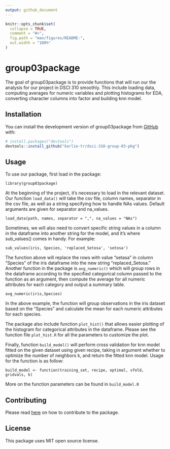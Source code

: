 ```yaml
---
output: github_document
---
```


<!-- README.md is generated from README.Rmd. Please edit that file -->

```r
knitr::opts_chunk$set(
  collapse = TRUE,
  comment = "#>",
  fig.path = "man/figures/README-",
  out.width = "100%"
)
```

# group03package

<!-- badges: start -->
<!-- badges: end -->

The goal of group03package is to provide functions that will run our the analysis for our project in DSCI 310 smoothly. This include loading data, computing averages for numeric variables and plotting histograms for EDA, converting character columns into factor and building knn model.

## Installation

You can install the development version of group03package from [GitHub](https://github.com/) with:

``` r
# install.packages("devtools")
devtools::install_github("karlie-tr/dsci-310-group-03-pkg")
```

## Usage
To use our package, first load in the package:
```
library(group03package)
```

At the beginning of the project, it's necessary to load in the relevant dataset. Our function `load_data()` will take the csv file, column names, separator in the csv file, as well as a string specifying how to handle NAs values. Default arguments are given for separator and na_values.

```
load_data(path, names, separator = ",", na_values = "NAs")
```
Sometimes, we will also need to convert specific string values in a column in the dataframe into another string for the model, and it's where sub_values() comes in handy. For example:
```
sub_values(iris, Species, 'replaced_Setosa', 'setosa')
```
The function above will replace the rows with value "setasa" in column "Species" of the iris dataframe into the new string "replaced_Setosa."
Another function in the package is `avg_numeric()` which will group rows in the dataframe according to the specified categorical column passed to the function as an argument, then compute the average for all numeric attributes for each category and output a summary table.
```
avg_numeric(iris,Species)
```
In the above example, the function will group observations in the iris dataset based on the "Species" and calculate the mean for each numeric attributes for each species.

The package also include function `plot_hist()` that allows easier plotting of the histogram for categorical attributes in the dataframe. Please see the function file `plot_hist.R` for all the parameters to customize the plot.

Finally, function `build_model()` will perform cross validation for knn model fitted on the given dataset using given recipe, taking in argument whether to optimize the number of neighbors k, and return the fitted knn model. Usage for the function is as follow:
```
build_model <- function(training_set, recipe, optimal, vfold, gridvals, k)
```
More on the function parameters can be found in `build_model.R`

## Contributing
Please read [here](https://github.com/karlie-tr/dsci-310-group-03-pkg/blob/main/CONTRIBUTING.md) on how to contribute to the package.

## License
This package uses MIT open source license.
